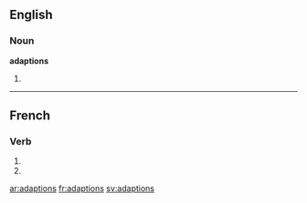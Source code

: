 ==English==

===Noun===
'''adaptions'''

# {{plural of|[[adaption]]}}

----

==French==

===Verb===
{{fr-verb-form}}

# {{form of|[[first-person|First-person]] [[plural]] [[imperfect indicative]]|adapter|lang=French}}
# {{form of|[[first-person|First-person]] [[plural]] [[present subjunctive]]|adapter|lang=French}}

[[ar:adaptions]]
[[fr:adaptions]]
[[sv:adaptions]]